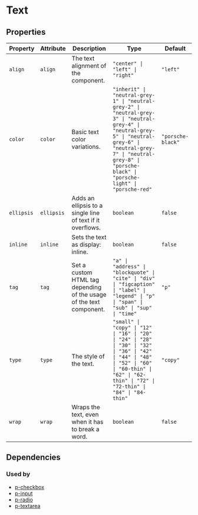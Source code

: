 # Text



<!-- Auto Generated Below -->


## Properties

| Property   | Attribute  | Description                                                         | Type                                                                                                                                                                                                                               | Default           |
| ---------- | ---------- | ------------------------------------------------------------------- | ---------------------------------------------------------------------------------------------------------------------------------------------------------------------------------------------------------------------------------- | ----------------- |
| `align`    | `align`    | The text alignment of the component.                                | `"center" \| "left" \| "right"`                                                                                                                                                                                                    | `"left"`          |
| `color`    | `color`    | Basic text color variations.                                        | `"inherit" \| "neutral-grey-1" \| "neutral-grey-2" \| "neutral-grey-3" \| "neutral-grey-4" \| "neutral-grey-5" \| "neutral-grey-6" \| "neutral-grey-7" \| "neutral-grey-8" \| "porsche-black" \| "porsche-light" \| "porsche-red"` | `"porsche-black"` |
| `ellipsis` | `ellipsis` | Adds an ellipsis to a single line of text if it overflows.          | `boolean`                                                                                                                                                                                                                          | `false`           |
| `inline`   | `inline`   | Sets the text as display: inline.                                   | `boolean`                                                                                                                                                                                                                          | `false`           |
| `tag`      | `tag`      | Set a custom HTML tag depending of the usage of the text component. | `"a" \| "address" \| "blockquote" \| "cite" \| "div" \| "figcaption" \| "label" \| "legend" \| "p" \| "span" \| "sub" \| "sup" \| "time"`                                                                                          | `"p"`             |
| `type`     | `type`     | The style of the text.                                              | `"small" \| "copy" \| "12" \| "16" \| "20" \| "24" \| "28" \| "30" \| "32" \| "36" \| "42" \| "44" \| "48" \| "52" \| "60" \| "60-thin" \| "62" \| "62-thin" \| "72" \| "72-thin" \| "84" \| "84-thin"`                            | `"copy"`          |
| `wrap`     | `wrap`     | Wraps the text, even when it has to break a word.                   | `boolean`                                                                                                                                                                                                                          | `false`           |


## Dependencies

### Used by

 - [p-checkbox](#/form/checkbox)
 - [p-input](#/form/input)
 - [p-radio](#/form/radio)
 - [p-textarea](#/form/textarea)